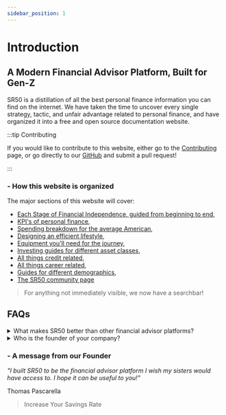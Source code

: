 ```yaml
---
sidebar_position: 1
---
```


# Introduction

## A Modern Financial Advisor Platform, Built for Gen-Z

SR50 is a distillation of all the best personal finance information you can find on the internet. We have taken the time to uncover every single strategy, tactic, and unfair advantage related to personal finance, and have organized it into a free and open source documentation website.

:::tip Contributing

If you would like to contribute to this website, either go to the [Contributing](community/contributing.md) page, or go directly to our [GitHub](https://github.com/tpascarella/sr50) and submit a pull request!

:::

### - How this website is organized

The major sections of this website will cover:
- [Each Stage of Financial Independence, guided from beginning to end](/fi-stages/index.md),
- [KPI's of personal finance](/kpis/index.md),
- [Spending breakdown for the average American](/spending/index.md),
- [Designing an efficient lifestyle](/lifestyle/index.md),
- [Equipment you'll need for the journey](/equipment/index.md),
- [Investing guides for different asset classes](/investing/index.md),
- [All things credit related](/credit/index.md),
- [All things career related](/careers/index.md),
- [Guides for different demographics](guides/index.md),
- [The SR50 community page](/community/index.md)

>For anything not immediately visible, we now have a searchbar!

## FAQs

<details>
  <summary>What makes SR50 better than other financial advisor platforms?</summary>

A few things:
- Everything we teach is made freely available through this website, and our content is [constantly being updated and refined](https://github.com/tpascarella/sr50/commits/main).
- We focus on improving our users' Savings Rate, as opposed to Net Worth. If you optimize for [Savings Rate](/kpis/savings-rate.md) you can reach the same level of financial independence within 3-5 years, as it would take 35-40 years using a typical financial advisor approach.
- We DO NOT sell insurance or shitty investment products like all other [financial advisors.](problems.md)
- We NEVER sell user data.

</details>

<details>
  <summary>Who is the founder of your company?</summary>

[This guy.](https://tpascarella.github.io)

</details>

### - A message from our Founder

*"I built SR50 to be the financial advisor platform I wish my sisters would have access to. I hope it can be useful to you!"* 

Thomas Pascarella

>Increase Your Savings Rate